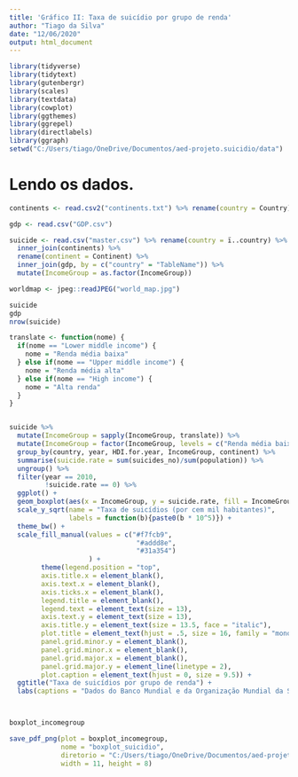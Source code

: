 ```yaml
---
title: 'Gráfico II: Taxa de suicídio por grupo de renda'
author: "Tiago da Silva"
date: "12/06/2020"
output: html_document
---
```


```r
library(tidyverse)
library(tidytext)
library(gutenbergr)
library(scales)
library(textdata)
library(cowplot)
library(ggthemes)
library(ggrepel)
library(directlabels)
library(ggraph)
setwd("C:/Users/tiago/OneDrive/Documentos/aed-projeto.suicidio/data")
```

# Lendo os dados.

```r

continents <- read.csv2("continents.txt") %>% rename(country = Country)

gdp <- read.csv("GDP.csv")

suicide <- read.csv("master.csv") %>% rename(country = ï..country) %>%
  inner_join(continents) %>%
  rename(continent = Continent) %>%
  inner_join(gdp, by = c("country" = "TableName")) %>%
  mutate(IncomeGroup = as.factor(IncomeGroup))

worldmap <- jpeg::readJPEG("world_map.jpg")

suicide
gdp
nrow(suicide)
```


```r

translate <- function(nome) {
  if(nome == "Lower middle income") {
    nome = "Renda média baixa"
  } else if(nome == "Upper middle income") {
    nome = "Renda média alta"
  } else if(nome == "High income") {
    nome = "Alta renda"
  }
}


suicide %>%
  mutate(IncomeGroup = sapply(IncomeGroup, translate)) %>%
  mutate(IncomeGroup = factor(IncomeGroup, levels = c("Renda média baixa", "Renda média alta", "Alta renda"))) %>%
  group_by(country, year, HDI.for.year, IncomeGroup, continent) %>%
  summarise(suicide.rate = sum(suicides_no)/sum(population)) %>%
  ungroup() %>%
  filter(year == 2010,
         !suicide.rate == 0) %>%
  ggplot() +
  geom_boxplot(aes(x = IncomeGroup, y = suicide.rate, fill = IncomeGroup)) +
  scale_y_sqrt(name = "Taxa de suicídios (por cem mil habitantes)",
               labels = function(b){paste0(b * 10^5)}) +
  theme_bw() +
  scale_fill_manual(values = c("#f7fcb9",
                                "#addd8e",
                                "#31a354")
                    ) +
        theme(legend.position = "top",
        axis.title.x = element_blank(),
        axis.text.x = element_blank(),
        axis.ticks.x = element_blank(),
        legend.title = element_blank(),
        legend.text = element_text(size = 13),
        axis.text.y = element_text(size = 13),
        axis.title.y = element_text(size = 13.5, face = "italic"),
        plot.title = element_text(hjust = .5, size = 16, family = "mono", face = "bold"),
        panel.grid.minor.y = element_blank(),
        panel.grid.minor.x = element_blank(),
        panel.grid.major.x = element_blank(),
        panel.grid.major.y = element_line(linetype = 2),
        plot.caption = element_text(hjust = 0, size = 9.5)) +
  ggtitle("Taxa de suicídios por grupo de renda") +
  labs(captions = "Dados do Banco Mundial e da Organização Mundial da Saúde.") -> boxplot_incomegroup



boxplot_incomegroup

save_pdf_png(plot = boxplot_incomegroup,
             nome = "boxplot_suicidio",
             diretorio = "C:/Users/tiago/OneDrive/Documentos/aed-projeto.suicidio/output",
             width = 11, height = 8)




```